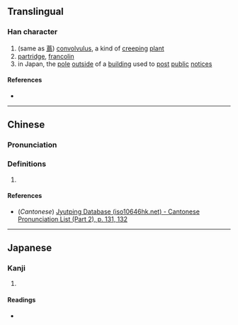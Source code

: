 {{character info/new}}
==Translingual==

===Han character===
{{Han char|rn=75|rad=木|as=11|sn=15|four=|canj=DHAF|ids=⿰木鳥}}

# (same as [[蔦]]) [[convolvulus]], a kind of [[creep]]ing [[plant]]
# [[partridge]], [[francolin]]
# in Japan, the [[pole]] [[outside]] of a [[building]] used to [[post]] [[public]] [[notice]]s

====References====
* {{Han ref|kx=0551.040|dkj=15455|dj=0939.040|hdz=21282.060|uh=6A22|ud=27170}}

----

==Chinese==
{{zh-forms|s=㭤}}

===Pronunciation===
{{zh-pron
|m=niǎo
|c=niu5,liu5
|mc=
|oc=
|ma=
|cat=n
}}

===Definitions===
{{zh-hanzi}}

# {{rfdef|zh}}

====References====
* (''Cantonese'') [http://www.iso10646hk.net/jp/document/download.jsp Jyutping Database (iso10646hk.net) - Cantonese Pronunciation List (Part 2), p. 131, 132]

----

==Japanese==

===Kanji===
{{ja-kanji|grade=|rs=木11}}

# {{rfdef|ja|sort=木11}}

====Readings====
* {{ja-readings
|goon=ちょう, もく
|kanon=ちょう, ぼく|kun=[[つた]] (tsuta)}}